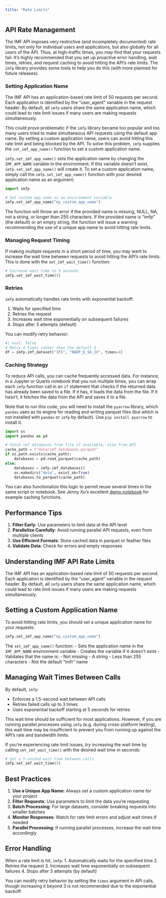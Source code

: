 ---
title: "Rate Limits"
---

## API Rate Management

The IMF API imposes very restrictive (and incompletely documented) rate limits, not only for individual users and applications, but also globally for all users of the API. Thus, at high-traffic times, you may find that your requests fail. It's highly recommended that you set up proactive error handling, wait times, retries, and request caching to avoid hitting the API's rate limits. The `imfp` library provides some tools to help you do this (with more planned for future releases).

### Setting Application Name

The IMF API has an application-based rate limit of 50 requests per second. Each application is identified by the "user_agent" variable in the request header. By default, all `imfp` users share the same application name, which could lead to rate limit issues if many users are making requests simultaneously.

This could prove problematic if the `imfp` library became too popular and too many users tried to make simultaneous API requests using the default app name. By setting a custom application name, users can avoid hitting this rate limit and being blocked by the API. To solve this problem, `imfp` supplies the `set_imf_app_name()` function to set a custom application name.

`imfp.set_imf_app_name()` sets the application name by changing the `IMF_APP_NAME` variable in the environment. If this variable doesn't exist, `imfp.set_imf_app_name()` will create it. To set a custom application name, simply call the `imfp.set_imf_app_name()` function with your desired application name as an argument:

``` {python}
import imfp

# Set custom app name as an environment variable
imfp.set_imf_app_name("my_custom_app_name")
```

The function will throw an error if the provided name is missing, NULL, NA, not a string, or longer than 255 characters. If the provided name is "imfp" (the default) or an empty string, the function will issue a warning recommending the use of a unique app name to avoid hitting rate limits.

### Managing Request Timing

If making multiple requests in a short period of time, you may want to increase the wait time between requests to avoid hitting the API's rate limits. This is done with the `set_imf_wait_time()` function:

``` {python}
# Increase wait time to 5 seconds
imfp.set_imf_wait_time(5)
```

### Retries

`imfp` automatically handles rate limits with exponential backoff:

1. Waits for specified time
2. Retries the request
3. Increases wait time exponentially on subsequent failures
4. Stops after 3 attempts (default)

You can modify retry behavior:

``` {python}
#| eval: false
# Retry 4 times rather than the default 3
df = imfp.imf_dataset("IFS", "NGDP_D_SA_IX", times=4)
```

### Caching Strategy

To reduce API calls, you can cache frequently accessed data. For instance, in a Jupyter or Quarto notebook that you run multiple times, you can wrap each `imfp` function call in an `if` statement that checks if the returned data has already been saved to a file. If it has, it loads the data from the file. If it hasn't, it fetches the data from the API and saves it to a file.

Note that to run this code, you will need to install the `pyarrow` library, which `pandas` uses as its engine for reading and writing parquet files (but which is not installed with `pandas` or `imfp` by default). Use `pip install pyarrow` to install it.

``` {python}
import os
import pandas as pd

# Fetch imf databases from file if available, else from API
cache_path = f"data/imf_databases.parquet"
if os.path.exists(cache_path):
    databases = pd.read_parquet(cache_path)
else:
    databases = imfp.imf_databases()
    os.makedirs("data", exist_ok=True)
    databases.to_parquet(cache_path)
```

You can also functionalize this logic to permit reuse several times in the same script or notebook. See Jenny Xu's excellent [demo notebook](demo.qmd#utility-functions) for example caching functions.

## Performance Tips

1. **Filter Early**: Use parameters to limit data at the API level
2. **Parallelize Carefully**: Avoid running parallel API requests, even from multiple clients
3. **Use Efficient Formats**: Store cached data in parquet or feather files
4. **Validate Data**: Check for errors and empty responses

## Understanding IMF API Rate Limits

The IMF API has an application-based rate limit of 50 requests per second. Each application is identified by the "user_agent" variable in the request header. By default, all `imfp` users share the same application name, which could lead to rate limit issues if many users are making requests simultaneously.

## Setting a Custom Application Name

To avoid hitting rate limits, you should set a unique application name for your requests:

``` {python}
imfp.set_imf_app_name("my_custom_app_name")
```

The `set_imf_app_name()` function:
- Sets the application name in the `IMF_APP_NAME` environment variable
- Creates the variable if it doesn't exist
- Validates that the name is:
  - Not missing
  - A string
  - Less than 255 characters
  - Not the default "imfr" name

## Managing Wait Times Between Calls

By default, `imfp`:

- Enforces a 1.5-second wait between API calls
- Retries failed calls up to 3 times
- Uses exponential backoff starting at 5 seconds for retries

This wait time should be sufficient for most applications. However, if you are running parallel processes using `imfp` (e.g. during cross-platform testing), this wait time may be insufficient to prevent you from running up against the API's rate and bandwidth limits.

If you're experiencing rate limit issues, try increasing the wait time by calling `set_imf_wait_time()` with the desired wait time in seconds:

``` {python}
# Set a 5-second wait time between calls
imfp.set_imf_wait_time(5)
```

## Best Practices

1. **Use a Unique App Name**: Always set a custom application name for your project
2. **Filter Requests**: Use parameters to limit the data you're requesting
3. **Batch Processing**: For large datasets, consider breaking requests into smaller batches
4. **Monitor Responses**: Watch for rate limit errors and adjust wait times if needed
5. **Parallel Processing**: If running parallel processes, increase the wait time accordingly

## Error Handling

When a rate limit is hit, `imfp`:
1. Automatically waits for the specified time
2. Retries the request
3. Increases wait time exponentially on subsequent failures
4. Stops after 3 attempts (by default)

You can modify retry behavior by setting the `times` argument in API calls, though increasing it beyond 3 is not recommended due to the exponential backoff.
